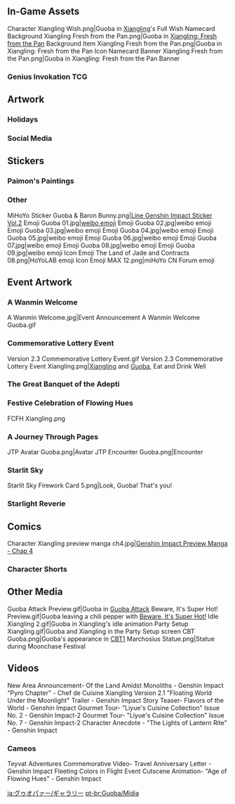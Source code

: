 {{CharacterTabs}}

==In-Game Assets==
<gallery>
Character Xiangling Wish.png|Guoba in [[Xiangling]]'s Full Wish
Namecard Background Xiangling Fresh from the Pan.png|Guoba in [[Xiangling: Fresh from the Pan]] Background
Item Xiangling Fresh from the Pan.png|Guoba in Xiangling: Fresh from the Pan Icon
Namecard Banner Xiangling Fresh from the Pan.png|Guoba in Xiangling: Fresh from the Pan Banner
</gallery>

===Genius Invokation TCG===
{{Genius Invokation TCG Cards by Featured Gallery}}

==Artwork==
{{Files by Character Gallery
|Official Media¦Character Birthday Artwork
|not1=Social Media Celebration
|not2=Holiday Artwork
}}

===Holidays===
{{Files by Character Gallery
|Holiday Artwork
}}

===Social Media===
{{Files by Character Gallery
|Social Media Celebration
}}

==Stickers==
===Paimon's Paintings===
{{Paimon's Paintings Images|Guoba|nochar=1|nopplink=1}}

===Other===
<gallery>
MiHoYo Sticker Guoba & Baron Bunny.png|[https://store.line.me/stickershop/product/14369332/en Line Genshin Impact Sticker Vol.2]
Emoji Guoba 01.jpg|[https://m.weibo.cn/status/4687909868013991 weibo emoji]
Emoji Guoba 02.jpg|weibo emoji
Emoji Guoba 03.jpg|weibo emoji
Emoji Guoba 04.jpg|weibo emoji
Emoji Guoba 05.jpg|weibo emoji
Emoji Guoba 06.jpg|weibo emoji
Emoji Guoba 07.jpg|weibo emoji
Emoji Guoba 08.jpg|weibo emoji
Emoji Guoba 09.jpg|weibo emoji
Icon Emoji The Land of Jade and Contracts 08.png|HoYoLAB emoji
Icon Emoji MAX 12.png|miHoYo CN Forum emoji
</gallery>

==Event Artwork==
===A Wanmin Welcome===
{{Main|A Wanmin Welcome}}
<gallery>
A Wanmin Welcome.jpg|Event Announcement
A Wanmin Welcome Guoba.gif
</gallery>

===Commemorative Lottery Event===
{{Main|Version 2.3 Commemorative Lottery Event}}
<gallery>
Version 2.3 Commemorative Lottery Event.gif
Version 2.3 Commemorative Lottery Event Xiangling.png|[[Xiangling]] and [[Guoba]], Eat and Drink Well
</gallery>

===The Great Banquet of the Adepti===
{{Main|The Great Banquet of the Adepti}}
{{Files by Character Gallery|The Great Banquet of the Adepti Images}}

===Festive Celebration of Flowing Hues===
{{Main|Festive Celebration of Flowing Hues}}
<gallery>
FCFH Xiangling.png
</gallery>

===A Journey Through Pages===
{{Main|A Journey Through Pages}}
<gallery>
JTP Avatar Guoba.png|Avatar
JTP Encounter Guoba.png|Encounter
</gallery>

===Starlit Sky===
{{Main|Starlit Sky}}
<gallery>
Starlit Sky Firework Card 5.png|Look, Guoba! That's you!
</gallery>

===Starlight Reverie===
{{Main|Starlight Reverie}}
{{Files by Character Gallery|Starlight Reverie Images}}

==Comics==
<gallery>
Character Xiangling preview manga ch4.jpg|[https://twitter.com/genshinimpact/status/1306472954910380032 Genshin Impact Preview Manga - Chap 4]
</gallery>

===Character Shorts===
{{Files by Character Gallery|Character Shorts|character = Guoba|not1=Guoba Birthday Artwork}}

==Other Media==
<gallery>
Guoba Attack Preview.gif|Guoba in [[Guoba Attack]]
Beware, It's Super Hot! Preview.gif|Guoba leaving a chili pepper with [[Beware, It's Super Hot!]]
Idle Xiangling 2.gif|Guoba in Xiangling's idle animation
Party Setup Xiangling.gif|Guoba and Xiangling in the Party Setup screen
CBT Guoba.png|Guoba's appearance in [[Version/0.0.1|CBT1]]
Marchosius Statue.png|Statue during Moonchase Festival
</gallery>

==Videos==
<gallery>
New Area Announcement- Of the Land Amidst Monoliths - Genshin Impact
"Pyro Chapter" - Chef de Cuisine Xiangling
Version 2.1 "Floating World Under the Moonlight" Trailer - Genshin Impact
Story Teaser- Flavors of the World - Genshin Impact
Gourmet Tour- "Liyue's Cuisine Collection" Issue No. 2 - Genshin Impact-2
Gourmet Tour- "Liyue's Cuisine Collection" Issue No. 7 - Genshin Impact-2
Character Anecdote - "The Lights of Lantern Rite" - Genshin Impact
</gallery>
===Cameos===
<gallery>
Teyvat Adventures Commemorative Video- Travel Anniversary Letter - Genshin Impact
Fleeting Colors in Flight Event Cutscene Animation- "Age of Flowing Hues" - Genshin Impact
</gallery>
<!--
==References==
{{Reflist}}
-->

[[ja:グゥオパァー/ギャラリー]]
[[pt-br:Guoba/Mídia]]